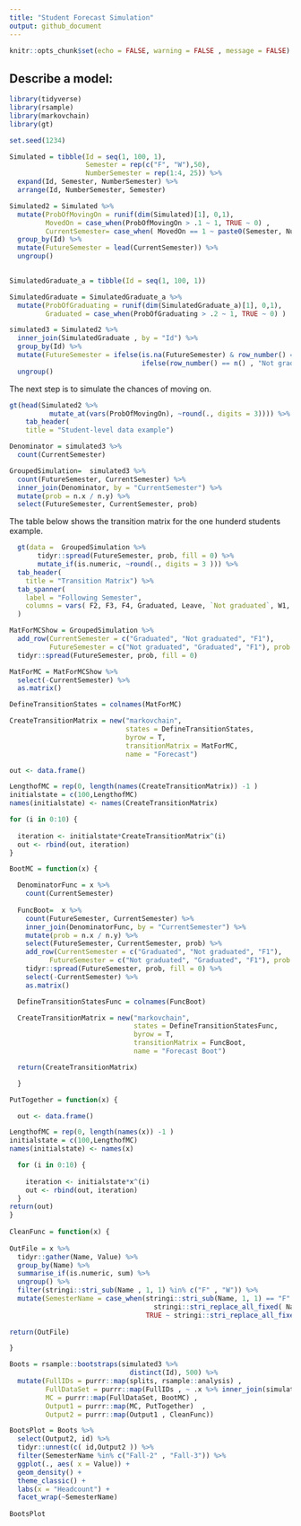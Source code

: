 ```yaml
---
title: "Student Forecast Simulation"
output: github_document
---
```


```r
knitr::opts_chunk$set(echo = FALSE, warning = FALSE , message = FALSE)
```

## Describe a model: 

```r

library(tidyverse)
library(rsample)
library(markovchain)
library(gt)

set.seed(1234)

Simulated = tibble(Id = seq(1, 100, 1),
                   Semester = rep(c("F", "W"),50),
                   NumberSemester = rep(1:4, 25)) %>% 
  expand(Id, Semester, NumberSemester) %>% 
  arrange(Id, NumberSemester, Semester) 

Simulated2 = Simulated %>% 
  mutate(ProbOfMovingOn = runif(dim(Simulated)[1], 0,1),
         MovedOn = case_when(ProbOfMovingOn > .1 ~ 1, TRUE ~ 0) ,
         CurrentSemester= case_when( MovedOn == 1 ~ paste0(Semester, NumberSemester), TRUE ~ "Leave")) %>% 
  group_by(Id) %>% 
  mutate(FutureSemester = lead(CurrentSemester)) %>% 
  ungroup() 
  

SimulatedGraduate_a = tibble(Id = seq(1, 100, 1))

SimulatedGraduate = SimulatedGraduate_a %>% 
  mutate(ProbOfGraduating = runif(dim(SimulatedGraduate_a)[1], 0,1),
         Graduated = case_when(ProbOfGraduating > .2 ~ 1, TRUE ~ 0) )

simulated3 = Simulated2 %>% 
  inner_join(SimulatedGraduate , by = "Id") %>%
  group_by(Id) %>% 
  mutate(FutureSemester = ifelse(is.na(FutureSemester) & row_number() == n() & Graduated == 1 , "Graduated",
                                 ifelse(row_number() == n() , "Not graduated", FutureSemester))) %>% 
  ungroup()


```


The next step is to simulate the chances of moving on. 

```r

gt(head(Simulated2 %>% 
          mutate_at(vars(ProbOfMovingOn), ~round(., digits = 3)))) %>% 
    tab_header(
    title = "Student-level data example")

```



```r

Denominator = simulated3 %>% 
  count(CurrentSemester)

GroupedSimulation=  simulated3 %>%
  count(FutureSemester, CurrentSemester) %>% 
  inner_join(Denominator, by = "CurrentSemester") %>% 
  mutate(prob = n.x / n.y) %>%
  select(FutureSemester, CurrentSemester, prob) 


```

The table below shows the transition matrix for the one hunderd students example. 

```r

  gt(data =  GroupedSimulation %>% 
       tidyr::spread(FutureSemester, prob, fill = 0) %>% 
       mutate_if(is.numeric, ~round(., digits = 3 ))) %>%
  tab_header(
    title = "Transition Matrix") %>%
  tab_spanner(
    label = "Following Semester",
    columns = vars( F2, F3, F4, Graduated, Leave, `Not graduated`, W1, W2, W3, W4)
  )


```

```r

MatForMCShow = GroupedSimulation %>% 
  add_row(CurrentSemester = c("Graduated", "Not graduated", "F1"),
          FutureSemester = c("Not graduated", "Graduated", "F1"), prob = c(1,1,0) ) %>% 
  tidyr::spread(FutureSemester, prob, fill = 0) 

MatForMC = MatForMCShow %>%
  select(-CurrentSemester) %>% 
  as.matrix()

DefineTransitionStates = colnames(MatForMC)

CreateTransitionMatrix = new("markovchain",
                             states = DefineTransitionStates,
                             byrow = T,
                             transitionMatrix = MatForMC,
                             name = "Forecast")

```

```r

out <- data.frame()

LengthofMC = rep(0, length(names(CreateTransitionMatrix)) -1 )
initialstate = c(100,LengthofMC)
names(initialstate) <- names(CreateTransitionMatrix)

for (i in 0:10) {
  
  iteration <- initialstate*CreateTransitionMatrix^(i)
  out <- rbind(out, iteration)
}


```




```r

BootMC = function(x) {

  DenominatorFunc = x %>% 
    count(CurrentSemester)
  
  FuncBoot=  x %>%
    count(FutureSemester, CurrentSemester) %>% 
    inner_join(DenominatorFunc, by = "CurrentSemester") %>% 
    mutate(prob = n.x / n.y) %>%
    select(FutureSemester, CurrentSemester, prob) %>%
    add_row(CurrentSemester = c("Graduated", "Not graduated", "F1"),
          FutureSemester = c("Not graduated", "Graduated", "F1"), prob = c(1,1,0) ) %>% 
    tidyr::spread(FutureSemester, prob, fill = 0) %>%  
    select(-CurrentSemester) %>%  
    as.matrix()

  DefineTransitionStatesFunc = colnames(FuncBoot)

  CreateTransitionMatrix = new("markovchain",
                               states = DefineTransitionStatesFunc,
                               byrow = T,
                               transitionMatrix = FuncBoot,
                               name = "Forecast Boot")

  return(CreateTransitionMatrix)

  }

PutTogether = function(x) {

  out <- data.frame()

LengthofMC = rep(0, length(names(x)) -1 )
initialstate = c(100,LengthofMC)
names(initialstate) <- names(x)

  for (i in 0:10) {
    
    iteration <- initialstate*x^(i)
    out <- rbind(out, iteration)
  }
return(out)
}
   
CleanFunc = function(x) {
  
OutFile = x %>% 
  tidyr::gather(Name, Value) %>% 
  group_by(Name) %>% 
  summarise_if(is.numeric, sum) %>% 
  ungroup() %>% 
  filter(stringi::stri_sub(Name , 1, 1) %in% c("F" , "W")) %>% 
  mutate(SemesterName = case_when(stringi::stri_sub(Name, 1, 1) == "F" ~ 
                                    stringi::stri_replace_all_fixed( Name, "F", "Fall-"),
                                  TRUE ~ stringi::stri_replace_all_fixed( Name, "W", "Winter-")))
  
return(OutFile)

}

```


```r

Boots = rsample::bootstraps(simulated3 %>% 
                              distinct(Id), 500) %>% 
  mutate(FullIDs = purrr::map(splits, rsample::analysis) ,
         FullDataSet = purrr::map(FullIDs , ~ .x %>% inner_join(simulated3, by = "Id")),
         MC = purrr::map(FullDataSet, BootMC) , 
         Output1 = purrr::map(MC, PutTogether)  ,
         Output2 = purrr::map(Output1 , CleanFunc)) 


```

```r

BootsPlot = Boots %>% 
  select(Output2, id) %>% 
  tidyr::unnest(c( id,Output2 )) %>% 
  filter(SemesterName %in% c("Fall-2" , "Fall-3")) %>% 
  ggplot(., aes( x = Value)) +
  geom_density() +
  theme_classic() +
  labs(x = "Headcount") +
  facet_wrap(~SemesterName) 
  
BootsPlot


```



